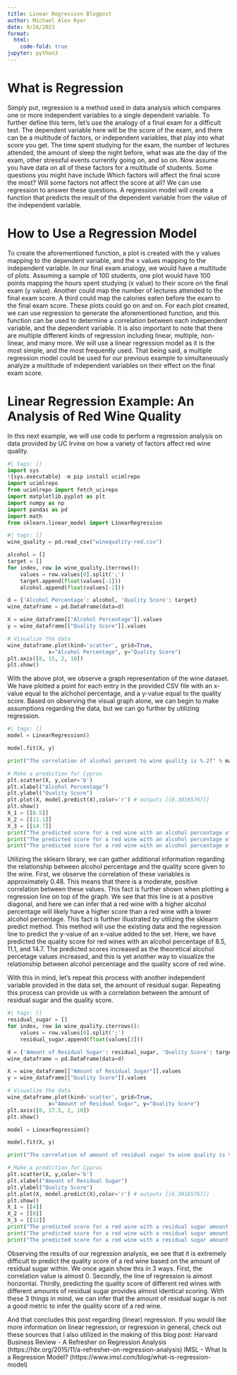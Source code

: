 ```yaml
---
title: Linear Regression Blogpost
author: Michael Alex Kyer
date: 9/26/2023
format:
  html:
    code-fold: true
jupyter: python3
---
```


<h1>What is Regression</h1>
Simply put, regression is a method used in data analysis which compares one or more independent variables to a single dependent variable. To further define this term, let's use the analogy of a final exam for a difficult test. The dependent variable here will be the score of the exam, and there can be a multitude of factors, or independent variables, that play into what score you get. The time spent studying for the exam, the number of lectures attended, the amount of sleep the night before, what was ate the day of the exam, other stressful events currently going on, and so on. Now assume you have data on all of these factors for a multitude of students. Some questions you might have include Which factors will affect the final score the most? Will some factors not affect the score at all? We can use regression to answer these questions. A regression model will create a function that predicts the result of the dependent variable from the value of the independent variable.

<h1>How to Use a Regression Model</h1>
To create the aforementioned function, a plot is created with the y values mapping to the dependent variable, and the x values mapping to the independent variable. In our final exam analogy, we would have a multitude of plots. Assuming a sample of 100 students, one plot would have 100 points mapping the hours spent studying (x value) to their score on the final exam (y value). Another could map the number of lectures attended to the final exam score. A third could map the calories eaten before the exam to the final exam score. These plots could go on and on. For each plot created, we can use regression to generate the aforementioned function, and this function can be used to determine a correlation between each independent variable, and the dependent variable. It is also important to note that there are multiple different kinds of regression including linear, multiple, non-linear, and many more. We will use a linear regression model as it is the most simple, and the most frequently used. That being said, a multiple regression model could be used for our previous example to simultaneously analyze a multitude of independent variables on their effect on the final exam score.

<h1>Linear Regression Example: An Analysis of Red Wine Quality</h1>
In this next example, we will use code to perform a regression analysis on data provided by UC Irvine on how a variety of factors affect red wine quality.

```python
#| tags: []
import sys
!{sys.executable} -m pip install ucimlrepo
import ucimlrepo
from ucimlrepo import fetch_ucirepo 
import matplotlib.pyplot as plt
import numpy as np
import pandas as pd
import math
from sklearn.linear_model import LinearRegression
```

```python
#| tags: []
wine_quality = pd.read_csv("winequality-red.csv")

alcohol = []
target = []
for index, row in wine_quality.iterrows():
    values = row.values[0].split(';')
    target.append(float(values[-1]))
    alcohol.append(float(values[-2]))

d = {'Alcohol Percentage': alcohol, 'Quality Score': target}
wine_dataframe = pd.DataFrame(data=d)

X = wine_dataframe[["Alcohol Percentage"]].values
y = wine_dataframe[["Quality Score"]].values

# Visualize the data
wine_dataframe.plot(kind='scatter', grid=True,
             x="Alcohol Percentage", y="Quality Score")
plt.axis([8, 15, 2, 10])
plt.show()
```

With the above plot, we observe a graph representation of the wine dataset. We have plotted a point for each entry in the provided CSV file with an x-value equal to the alchohol percentage, and a y-value equal to the quality score. Based on observing the visual graph alone, we can begin to make assumptions regarding the data, but we can go further by utilizing regression.

```python
#| tags: []
model = LinearRegression()

model.fit(X, y)

print("The correlation of alcohol percent to wine quality is %.2f" % math.sqrt(model.score(X, y)))

# Make a prediction for Cyprus
plt.scatter(X, y,color='b')
plt.xlabel("Alcohol Percentage")
plt.ylabel("Quality Score")
plt.plot(X, model.predict(X),color='r') # outputs [[6.30165767]]
plt.show()
X_1 = [[8.5]]
X_2 = [[11.1]]
X_3 = [[14.7]]
print("The predicted score for a red wine with an alcohol percentage of 8.5 is %.2f" % model.predict(X_1)[0][0])
print("The predicted score for a red wine with an alcohol percentage of 11.1 is %.2f" % model.predict(X_2)[0][0])
print("The predicted score for a red wine with an alcohol percentage of 14.7 is %.2f" % model.predict(X_3)[0][0])
```

Utilizing the sklearn library, we can gather additional information regarding the relationship between alcohol percentage and the quality score given to the wine. First, we observe the correlation of these variables is approximately 0.48. This means that there is a moderate, positive correlation between these values. This fact is further shown when plotting a regression line on top of the graph. We see that this line is at a positive diagonal, and here we can infer that a red wine with a higher alcohol percentage will likely have a higher score than a red wine with a lower alcohol percentage. This fact is further illustrated by utilizing the sklearn predict method. This method will use the existing data and the regression line to predict the y-value of an x-value added to the set. Here, we have predicted the quality score for red wines with an alcohol percentage of 8.5, 11.1, and 14.7. The predicted scores increased as the theoretical alcohol percetage values increased, and this is yet another way to visualize the relationship between alcohol percentage and the quality score of red wine.

With this in mind, let's repeat this process with another independent variable provided in the data set, the amount of residual sugar. Repeating this process can provide us with a correlation between the amount of residual sugar and the quality score.

```python
#| tags: []
residual_sugar = []
for index, row in wine_quality.iterrows():
    values = row.values[0].split(';')
    residual_sugar.append(float(values[3]))

d = {'Amount of Residual Sugar': residual_sugar, 'Quality Score': target}
wine_dataframe = pd.DataFrame(data=d)

X = wine_dataframe[["Amount of Residual Sugar"]].values
y = wine_dataframe[["Quality Score"]].values

# Visualize the data
wine_dataframe.plot(kind='scatter', grid=True,
             x="Amount of Residual Sugar", y="Quality Score")
plt.axis([0, 17.5, 2, 10])
plt.show()

model = LinearRegression()

model.fit(X, y)

print("The correlation of amount of residual sugar to wine quality is %.2f" % math.sqrt(model.score(X, y)))

# Make a prediction for Cyprus
plt.scatter(X, y,color='b')
plt.xlabel("Amount of Residual Sugar")
plt.ylabel("Quality Score")
plt.plot(X, model.predict(X),color='r') # outputs [[6.30165767]]
plt.show()
X_1 = [[4]]
X_2 = [[8]]
X_3 = [[12]]
print("The predicted score for a red wine with a residual sugar amount of 4 is %.2f" % model.predict(X_1)[0][0])
print("The predicted score for a red wine with a residual sugar amount of 8 is %.2f" % model.predict(X_2)[0][0])
print("The predicted score for a red wine with a residual sugar amount of 12 is %.2f" % model.predict(X_3)[0][0])
```

Observing the results of our regression analysis, we see that it is extremely difficult to predict the quality score of a red wine based on the amount of residual sugar within. We once again show this in 3 ways. First, the correlation value is almost 0. Secondly, the line of regression is almost horizontal. Thirdly, predicting the quality score of different red wines with different amounts of residual sugar provides almost identical scoring. With these 3 things in mind, we can infer that the amount of residual sugar is not a good metric to infer the quality score of a red wine.

And that concludes this post regarding (linear) regression. If you would like more information on linear regression, or regression in general, check out these sources that I also utilized in the making of this blog post:
Harvard Business Review - A Refresher on Regression Analysis (https://hbr.org/2015/11/a-refresher-on-regression-analysis)
IMSL - What Is a Regression Model? (https://www.imsl.com/blog/what-is-regression-model)

